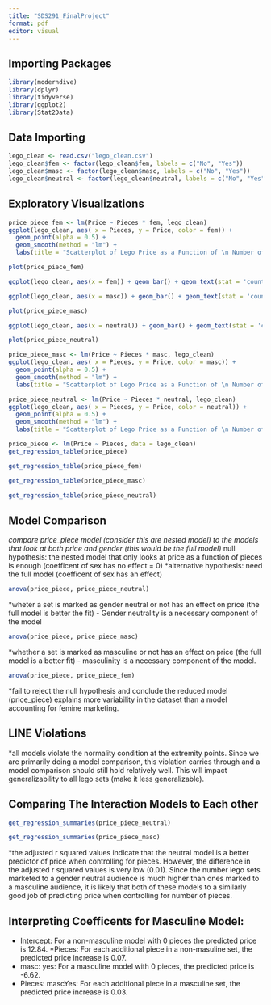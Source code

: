 ```yaml
---
title: "SDS291_FinalProject"
format: pdf
editor: visual
---
```


## Importing Packages
```r
library(moderndive)
library(dplyr)
library(tidyverse)
library(ggplot2)
library(Stat2Data)
```


## Data Importing
```r
lego_clean <- read.csv("lego_clean.csv")
lego_clean$fem <- factor(lego_clean$fem, labels = c("No", "Yes"))
lego_clean$masc <- factor(lego_clean$masc, labels = c("No", "Yes"))
lego_clean$neutral <- factor(lego_clean$neutral, labels = c("No", "Yes"))

```

## Exploratory Visualizations
```r
price_piece_fem <- lm(Price ~ Pieces * fem, lego_clean)
ggplot(lego_clean, aes( x = Pieces, y = Price, color = fem)) + 
  geom_point(alpha = 0.5) +
  geom_smooth(method = "lm") + 
  labs(title = "Scatterplot of Lego Price as a Function of \n Number of Pieces and Gender (Feminine or not)")
```
```r
plot(price_piece_fem)
```



```r
ggplot(lego_clean, aes(x = fem)) + geom_bar() + geom_text(stat = 'count', aes(label=after_stat(count)), vjust = -0.5) + labs(title = "Counts of Feminine vs. Non-Feminine Marketed Lego Sets", x = "Feminine or Not", y = "Count")
```

```r
ggplot(lego_clean, aes(x = masc)) + geom_bar() + geom_text(stat = 'count', aes(label=after_stat(count)), vjust = -0.5) + labs(title = "Counts of Masculine vs. Non-Masculine Marketed Lego Sets", x = "Masculine or Not", y = "Count")
```

```r
plot(price_piece_masc)
```


```r
ggplot(lego_clean, aes(x = neutral)) + geom_bar() + geom_text(stat = 'count', aes(label=after_stat(count)), vjust = -0.5) + labs(title = "Counts of Neutral vs. Non-Neutral  Marketed Lego Sets", x = "Neutral or Not", y = "Count")
```
```r
plot(price_piece_neutral)
```


```r
price_piece_masc <- lm(Price ~ Pieces * masc, lego_clean)
ggplot(lego_clean, aes( x = Pieces, y = Price, color = masc)) + 
  geom_point(alpha = 0.5) +
  geom_smooth(method = "lm") + 
  labs(title = "Scatterplot of Lego Price as a Function of \n Number of Pieces and Gender (Masculine or not)")
```
```r
price_piece_neutral <- lm(Price ~ Pieces * neutral, lego_clean)
ggplot(lego_clean, aes( x = Pieces, y = Price, color = neutral)) + 
  geom_point(alpha = 0.5) +
  geom_smooth(method = "lm") + 
  labs(title = "Scatterplot of Lego Price as a Function of \n Number of Pieces and Gender (Neutral or not)")
```
```r
price_piece <- lm(Price ~ Pieces, data = lego_clean)
get_regression_table(price_piece)
```
```r
get_regression_table(price_piece_fem)
```

```r
get_regression_table(price_piece_masc)
```

```r
get_regression_table(price_piece_neutral)
```

## Model Comparison 

*compare price_piece model (consider this are nested model) to the models that look at both price and gender (this would be the full model)
*null hypothesis: the nested model that only looks at price as a function of pieces is enough (coefficent of sex has no effect = 0)
*alternative hypothesis: need the full model (coefficent of sex has an effect)

```r
anova(price_piece, price_piece_neutral)
```
*wheter a set is marked as gender neutral or not has an effect on price (the full model is better the fit) - Gender neutrality is a necessary component of the model 

```r
anova(price_piece, price_piece_masc)
```
*whether a set is marked as masculine or not has an effect on price (the full model is a better fit) - masculinity is a necessary component of the model. 

```r
anova(price_piece, price_piece_fem)
```
*fail to reject the null hypothesis and conclude the reduced model (price_piece) explains more variability in the dataset than a model accounting for femine marketing. 

## LINE Violations

*all models violate the normality condition at the extremity points. Since we are primarily doing a model comparison, this violation carries through and a model comparison should still hold relatively well. This will impact generalizability to all lego sets (make it less generalizable). 

## Comparing The Interaction Models to Each other
```r
get_regression_summaries(price_piece_neutral)
```
```r
get_regression_summaries(price_piece_masc)
```
*the adjusted r squared values indicate that the neutral model is a better predictor of price when controlling for pieces. However, the difference in the adjusted r squared values is very low (0.01). Since the number lego sets marketed to a gender neutral audience is much higher than ones marked to a masculine audience, it is likely that both of these models to a similarly good job of predicting price when controlling for number of pieces. 

## Interpreting Coefficents for Masculine Model: 
* Intercept: For a non-masculine model with 0 pieces the predicted price is 12.84. 
*Pieces: For each additional piece in a non-masuline set, the predicted price increase is 0.07. 
* masc: yes: For a masculine model with 0 pieces, the predicted price is -6.62. 
* Pieces: mascYes: For each additional piece in a masculine set, the predicted price increase is 0.03. 

